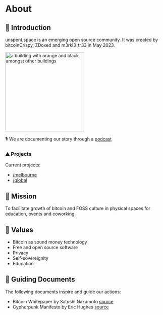 # About


## 👋 Introduction

unspent.space is an emerging open source community. It was created by bitcoinCrispy, ZDoxed and m3rkl3_tr33 in May 2023. 

<img style="width: 250px;" alt="a building with orange and black amongst other buildings" src="https://github.com/unspentspace/.github/assets/132414909/e2ec3e4a-7ba1-4277-97a9-9c3fb4a4f64f" />

🎙️ We are documenting our story through a [podcast](https://listen.unspent.space)

### ⛰️ Projects
Current projects:
- [/melbourne](/melbourne)
- <a href="https://github.com/unspentspace/global/" target="_blank">/global</a>


## 🚀 Mission
To facilitate growth of bitcoin and FOSS culture in physical spaces for education, events and coworking.

## 🧡 Values
- Bitcoin as sound money technology
- Free and open source software
- Privacy
- Self-sovereignity
- Education

## 🧭 Guiding Documents
The following documents inspire and guide our actions:
- Bitcoin Whitepaper by Satoshi Nakamoto [source](https://bitcoin.org/bitcoin.pdf)
- Cypherpunk Manifesto by Eric Hughes [source](https://nakamotoinstitute.org/cypherpunk-manifesto/)
